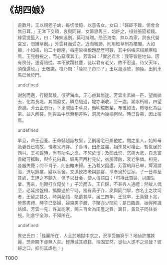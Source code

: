 # 《胡四娘》

> 逾數月，王以親老子幼，每切懷憶，以意告女。女曰：「歸即不難，但會合無日耳。」王涕下交頤，哀與同歸，女籌思再三，始許之，桓翁張筵祖餞。綠雲提籃入，曰：「姊姊遠別，莫可持贈。恐至海南，無以為家，夙夜代營宮室，勿嫌草創。」芳雲拜而受之。近而審諦，則用細草制為樓閣，大如櫞，小如橘，約二十餘座，每座梁棟榱題歷歷可數，其中供帳床榻類麻粒焉。王兒戲視之，而心竊嘆其工。芳雲曰：「實於君言：我等皆是地仙。因有夙分，遂得陪從。本不欲踐紅塵，徒以君有老父，故不忍違。待父天年，須復還也。」王敬諾。桓乃問：「陸耶？舟耶？」王以風濤險，願陸。出則車馬已候於門。
>
> undefined
>
> 謝別而邁，行蹤騖駛。俄至海岸，王心慮其無途。芳雲出素練一匹，望南拋去，化為長堤，其闊盈丈。瞬息馳過，堤亦漸收。至一處，潮水所經，四望遼邈。芳云止勿行，下車取籃中草具，偕明璫數輩，布置如法，轉眼化為巨第。並入解裝，則與島中居無稍差殊，洞房內幾榻宛然。時已昏暮，因止宿焉。
>
> undefined
>
> 早旦，命王迎養。王命騎趨詣故里，至則居宅已屬他姓。問之里人，始知母及妻皆已物故，惟老父尚存。子善博，田產並盡，祖孫莫可棲止，暫僦居於西村。王初歸時，尚有功名之念，不恝於懷；及聞此況，沉痛大悲，自念富貴縱可攜取，與空花何異。驅馬至西村見父，衣服滓敝，衰老堪憐。相見，各器失聲；問不肖子，則出賭未歸。王乃載父而還。芳雲朝拜已畢，燂湯請浴，進以錦裳，寢以香舍。又遙致故老與談宴，享奉過於世家。子一日尋至其處，王絕之不聽入，但予以廿金，使人傳語曰：「可持此買婦，以圖生業。再來，則鞭打立斃矣！」子泣而去。王自歸，不甚與人通禮；然故人偶至，必延接盤桓，撝抑過於平時。獨有黃子介，夙與同門學，亦名士之坎坷者，王留之甚久，時與秘語，賂遺甚厚。居三四年，王翁卒，王萬錢卜兆，營葬盡禮。時子已娶婦，婦束男子嚴，子賭亦少間矣；是日臨喪，始得拜識姑嫜。芳雲一見，許其能家，賜三百金為田產之費。翼日，黃及子同往省視，則舍宇全渺，不知所在。
>
> undefined
>
> 異史氏曰：「佳麗所在，人且於地獄中求之，況享受無窮乎？地仙許攜姝麗，恐帝闕下虛無人矣。輕薄減其祿籍，理固宜然，豈仙人遂不之忌哉？彼婦之口，抑何其虐也！」

TODO
